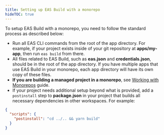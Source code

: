```yaml
---
title: Setting up EAS Build with a monorepo
hideTOC: true
---
```


To setup EAS Build with a monorepo, you need to follow the standard process as described below:

- Run all EAS CLI commands from the root of the app directory. For example, if your project exists inside of your git repository at **apps/my-app**, then run `eas build` from there.
- All files related to EAS Build, such as **eas.json** and **credentials.json**, should be in the root of the app directory. If you have multiple apps that use EAS Build in your monorepo, each app directory will have its own copy of these files.
- **If you are building a managed project in a monorepo**, see [Working with Monorepos](/guides/monorepos) guide.
- If your project needs additional setup beyond what is provided, add a `postinstall` step to **package.json** in your project that builds all necessary dependencies in other workspaces. For example:

```json package.json
{
  "scripts": {
    "postinstall": "cd ../.. && yarn build"
  }
}
```
